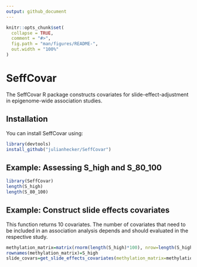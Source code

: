 ---
output: github_document
---

<!-- README.md is generated from README.Rmd. Please edit that file -->

```{r, include = FALSE}
knitr::opts_chunk$set(
  collapse = TRUE,
  comment = "#>",
  fig.path = "man/figures/README-",
  out.width = "100%"
)
```

# SeffCovar

<!-- badges: start -->
<!-- badges: end -->

The SeffCovar R package constructs covariates for slide-effect-adjustment in epigenome-wide association studies.


## Installation

You can install SeffCovar using:

``` r
library(devtools)
install_github("julianhecker/SeffCovar")
```

## Example: Assessing S_high and S_80_100

```{r example_assess}
library(SeffCovar)
length(S_high)
length(S_80_100)
```


## Example: Construct slide effects covariates

This function returns 10 covariates. The number of covariates that need to be included in an association analysis depends 
and should evaluated in the respective study.

```{r example_covar}
methylation_matrix=matrix(rnorm(length(S_high)*100), nrow=length(S_high), ncol=100)
rownames(methylation_matrix)=S_high
slide_covars=get_slide_effects_covariates(methylation_matrix=methylation_matrix, input_set=S_high)
```






